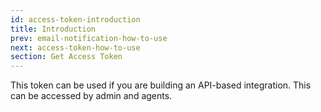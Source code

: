 ```yaml
---
id: access-token-introduction
title: Introduction
prev: email-notification-how-to-use
next: access-token-how-to-use
section: Get Access Token
---
```


This token can be used if you are building an API-based integration. This can be accessed by admin and agents.
